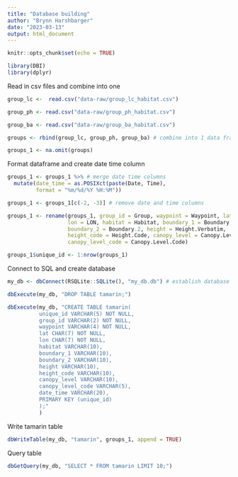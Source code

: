 ```yaml
---
title: "Database building"
author: "Brynn Harshbarger"
date: "2023-03-13"
output: html_document
---
```


```r
knitr::opts_chunk$set(echo = TRUE)
```

```r
library(DBI)
library(dplyr)
```

Read in csv files and combine into one
```r
group_lc <-  read.csv("data-raw/group_lc_habitat.csv")

group_ph <- read.csv("data-raw/group_ph_habitat.csv")

group_ba <- read.csv("data-raw/group_ba_habitat.csv")

groups <- rbind(group_lc, group_ph, group_ba) # combine into 1 data frame

groups_1 <- na.omit(groups)
```



Format dataframe and create date time column
```r
groups_1 <- groups_1 %>% # merge date time columns
  mutate(date_time = as.POSIXct(paste(Date, Time), 
         format = "%m/%d/%Y %H:%M"))

groups_1 <- groups_1[c(-2, -3)] # remove date and time columns

groups_1 <- rename(groups_1, group_id = Group, waypoint = Waypoint, lat = LAT,
                   lon = LON, habitat = Habitat, boundary_1 = Boundary, 
                   boundary_2 = Boundary.2, height = Height.Verbatim,
                   height_code = Height.Code, canopy_level = Canopy.Level...Verbatim,
                   canopy_level_code = Canopy.Level.Code)

groups_1$unique_id <- 1:nrow(groups_1)
```

Connect to SQL and create database
```r
my_db <- dbConnect(RSQLite::SQLite(), "my_db.db") # establish database connection

dbExecute(my_db, "DROP TABLE tamarin;")

dbExecute(my_db, "CREATE TABLE tamarin(
          unique_id VARCHAR(5) NOT NULL,
          group_id VARCHAR(2) NOT NULL,
          waypoint VARCHAR(4) NOT NULL,
          lat CHAR(7) NOT NULL,
          lon CHAR(7) NOT NULL,
          habitat VARCHAR(10),
          boundary_1 VARCHAR(10),
          boundary_2 VARCHAR(10),
          height VARCHAR(10),
          height_code VARCHAR(10),
          canopy_level VARCHAR(10),
          canopy_level_code VARCHAR(5),
          date_time VARCHAR(20),
          PRIMARY KEY (unique_id)
          );"
          )
```
Write tamarin table 
```r
dbWriteTable(my_db, "tamarin", groups_1, append = TRUE)
```
Query table
```r
dbGetQuery(my_db, "SELECT * FROM tamarin LIMIT 10;")
```

